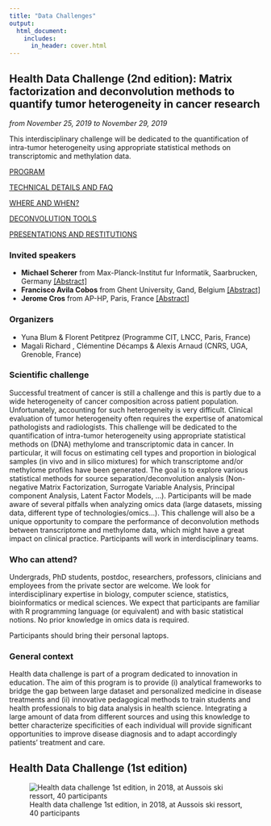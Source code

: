 ```yaml
---
title: "Data Challenges"
output:
  html_document:
    includes:
      in_header: cover.html
---
```


## Health Data Challenge (2nd edition): Matrix factorization and deconvolution methods to quantify tumor heterogeneity in cancer research

*from November 25, 2019 to November 29, 2019*

This interdisciplinary challenge will be dedicated to the quantification of intra-tumor heterogeneity using appropriate statistical methods on transcriptomic and methylation data.

[PROGRAM](data_challenges_program.html)

[TECHNICAL DETAILS AND FAQ](data_challenges_practicals.html)

[WHERE AND WHEN?](data_challenges_where_when.html)

[DECONVOLUTION TOOLS](data_challenges_tools.html)

[PRESENTATIONS AND RESTITUTIONS](data_challenges_presentation.html)

### Invited speakers

- **Michael Scherer** from Max-Planck-Institut fur Informatik, Saarbrucken, Germany
  [[Abstract]](data_challenges_abtract_M.html)
- **Francisco Avila Cobos** from Ghent University, Gand, Belgium [[Abstract]](data_challenges_abstract_F.html)
- **Jerome Cros** from AP-HP, Paris, France [[Abstract]](data_challenges_abstract_J.html)

### Organizers

- Yuna Blum & Florent Petitprez (Programme CIT, LNCC, Paris, France)
- Magali Richard , Clémentine Décamps & Alexis Arnaud (CNRS, UGA, Grenoble, France)

### Scientific challenge

Successful treatment of cancer is still a challenge and this is partly due to a wide heterogeneity of cancer composition across patient population.
Unfortunately, accounting for such heterogeneity is very difficult. Clinical evaluation of tumor heterogeneity often requires the expertise of anatomical pathologists and radiologists.
This challenge will be dedicated to the quantification of intra-tumor heterogeneity using appropriate statistical methods on (DNA) methylome and transcriptomic data in cancer.
In particular, it will focus on estimating cell types and proportion in biological samples (in vivo and in silico mixtures) for which transcriptome and/or methylome profiles have been generated.
The goal is to explore various statistical methods for source separation/deconvolution analysis (Non-negative Matrix Factorization, Surrogate Variable Analysis, Principal component Analysis, Latent Factor Models, …).
Participants will be made aware of several pitfalls when analyzing omics data (large datasets, missing data, different type of technologies/omics…).
This challenge will also be a unique opportunity to compare the performance of deconvolution methods between transcriptome and methylome data, which might have a great impact on clinical practice.
Participants will work in interdisciplinary teams.


### Who can attend?

Undergrads, PhD students, postdoc, researchers, professors, clinicians and employees from the private sector are welcome.
We look for interdisciplinary expertise in biology, computer science, statistics, bioinformatics or medical sciences.
We expect that participants are familiar with R programming language (or equivalent) and with basic statistical notions. No prior knowledge in omics data is required.

Participants should bring their personal laptops.


### General context

Health data challenge is part of a program dedicated to innovation in education. The aim of this program is to provide (i) analytical frameworks to bridge the gap between large dataset and personalized medicine in disease treatments and (ii) innovative pedagogical methods to train students and health professionals to big data analysis in health science. Integrating a large amount of data from different sources and using this knowledge to better characterize specificities of each individual will provide significant opportunities to improve disease diagnosis and to adapt accordingly patients’ treatment and care.




## Health Data Challenge (1st edition)


![Health data challenge 1st edition, in 2018, at Aussois ski ressort, 40 participants](pictures/first_edition.png)
